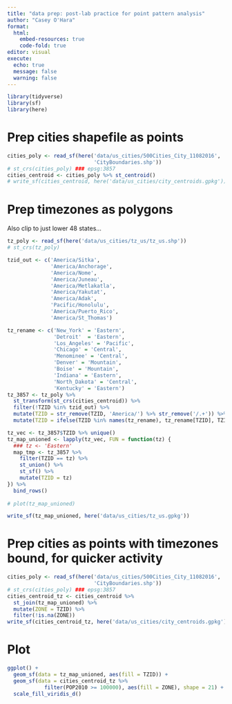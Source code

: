 ```yaml
---
title: "data prep: post-lab practice for point pattern analysis"
author: "Casey O'Hara"
format: 
  html:
    embed-resources: true
    code-fold: true
editor: visual
execute: 
  echo: true
  message: false
  warning: false
---
```


```r
library(tidyverse)
library(sf)
library(here)
```

# Prep cities shapefile as points

```r
cities_poly <- read_sf(here('data/us_cities/500Cities_City_11082016',
                            'CityBoundaries.shp'))
# st_crs(cities_poly) ### epsg:3857
cities_centroid <- cities_poly %>% st_centroid()
# write_sf(cities_centroid, here('data/us_cities/city_centroids.gpkg'))
```

# Prep timezones as polygons

Also clip to just lower 48 states...

```r
tz_poly <- read_sf(here('data/us_cities/tz_us/tz_us.shp'))
# st_crs(tz_poly)

tzid_out <- c('America/Sitka',
              'America/Anchorage',
              'America/Nome',
              'America/Juneau',
              'America/Metlakatla',
              'America/Yakutat',
              'America/Adak',
              'Pacific/Honolulu',
              'America/Puerto_Rico',
              'America/St_Thomas')

tz_rename <- c('New_York' = 'Eastern',
               'Detroit'  = 'Eastern',
               'Los_Angeles' = 'Pacific',
               'Chicago' = 'Central',
               'Menominee' = 'Central',
               'Denver' = 'Mountain',
               'Boise' = 'Mountain',
               'Indiana' = 'Eastern',
               'North_Dakota' = 'Central',
               'Kentucky' = 'Eastern')
tz_3857 <- tz_poly %>%
  st_transform(st_crs(cities_centroid)) %>%
  filter(!TZID %in% tzid_out) %>%
  mutate(TZID = str_remove(TZID, 'America/') %>% str_remove('/.+')) %>%
  mutate(TZID = ifelse(TZID %in% names(tz_rename), tz_rename[TZID], TZID))

tz_vec <- tz_3857$TZID %>% unique()
tz_map_unioned <- lapply(tz_vec, FUN = function(tz) {
  ### tz <- 'Eastern'
  map_tmp <- tz_3857 %>%
    filter(TZID == tz) %>%
    st_union() %>%
    st_sf() %>%
    mutate(TZID = tz)
}) %>%
  bind_rows()
  
# plot(tz_map_unioned)

write_sf(tz_map_unioned, here('data/us_cities/tz_us.gpkg'))
```

# Prep cities as points with timezones bound, for quicker activity

```r
cities_poly <- read_sf(here('data/us_cities/500Cities_City_11082016',
                            'CityBoundaries.shp'))
# st_crs(cities_poly) ### epsg:3857
cities_centroid_tz <- cities_centroid %>%
  st_join(tz_map_unioned) %>%
  mutate(ZONE = TZID) %>%
  filter(!is.na(ZONE))
write_sf(cities_centroid_tz, here('data/us_cities/city_centroids.gpkg'))
```

# Plot

```r
ggplot() +
  geom_sf(data = tz_map_unioned, aes(fill = TZID)) +
  geom_sf(data = cities_centroid_tz %>%
            filter(POP2010 >= 100000), aes(fill = ZONE), shape = 21) +
  scale_fill_viridis_d()
```
